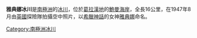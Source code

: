 {{coord|68|56|S|64|0|W|type:glacier_region:AQ_source:GNIS|display=title}}

'''雅典娜冰川'''是[[南極洲|南極洲]]的[[冰川|冰川]]，位於[[葛拉漢地|葛拉漢地]]的[[鮑曼海岸|鮑曼海岸]]，全長16公里，在1947年8月由[[英國|英國]]探險隊拍攝空中照片，以[[希臘神話|希臘神話]]的女神[[雅典娜|雅典娜]]命名。

{{DEFAULTSORT:Athene Glacier}}
[[Category:南極洲冰川|Category:南極洲冰川]]


{{BowmanCoast-geo-stub}}